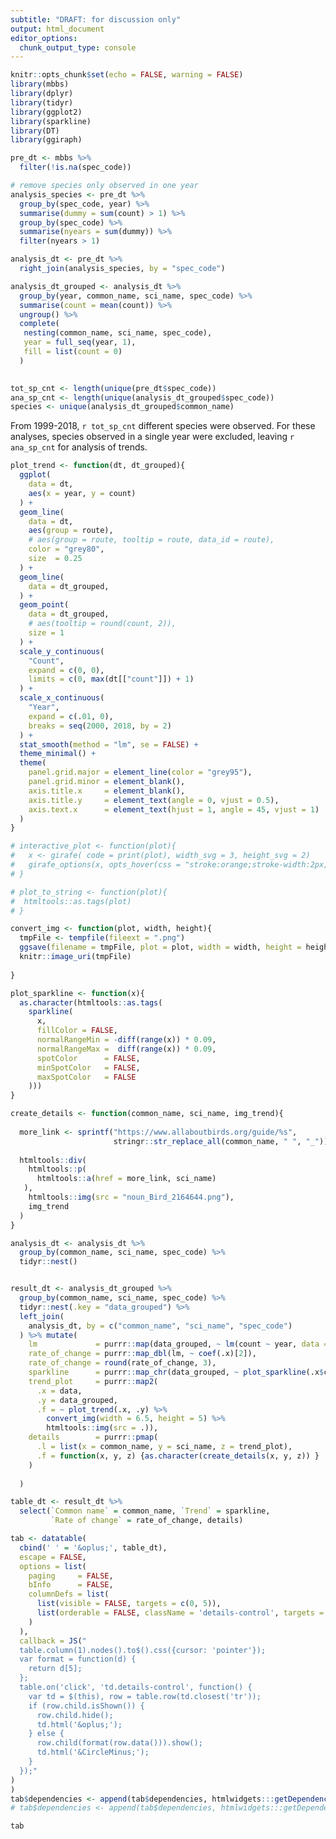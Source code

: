 ```yaml
---
subtitle: "DRAFT: for discussion only"
output: html_document
editor_options: 
  chunk_output_type: console
---
```


```r
knitr::opts_chunk$set(echo = FALSE, warning = FALSE)
library(mbbs)
library(dplyr)
library(tidyr)
library(ggplot2)
library(sparkline)
library(DT)
library(ggiraph)
```

```r
pre_dt <- mbbs %>% 
  filter(!is.na(spec_code)) 

# remove species only observed in one year
analysis_species <- pre_dt %>%
  group_by(spec_code, year) %>%
  summarise(dummy = sum(count) > 1) %>%
  group_by(spec_code) %>%
  summarise(nyears = sum(dummy)) %>%
  filter(nyears > 1)

analysis_dt <- pre_dt %>%
  right_join(analysis_species, by = "spec_code") 

analysis_dt_grouped <- analysis_dt %>%
  group_by(year, common_name, sci_name, spec_code) %>%
  summarise(count = mean(count)) %>%
  ungroup() %>%
  complete(
   nesting(common_name, sci_name, spec_code),
   year = full_seq(year, 1), 
   fill = list(count = 0)
  ) 
 

tot_sp_cnt <- length(unique(pre_dt$spec_code))
ana_sp_cnt <- length(unique(analysis_dt_grouped$spec_code))
species <- unique(analysis_dt_grouped$common_name)

```

From 1999-2018, `r tot_sp_cnt` different species were observed. For these analyses, species observed in a single year were excluded, leaving `r ana_sp_cnt` for analysis of trends.

```r
plot_trend <- function(dt, dt_grouped){
  ggplot(
    data = dt,
    aes(x = year, y = count)
  ) + 
  geom_line(
    data = dt,
    aes(group = route),
    # aes(group = route, tooltip = route, data_id = route), 
    color = "grey80",
    size  = 0.25
  ) +
  geom_line(
    data = dt_grouped,
  ) + 
  geom_point(
    data = dt_grouped,
    # aes(tooltip = round(count, 2)),
    size = 1
  ) + 
  scale_y_continuous(
    "Count",
    expand = c(0, 0),
    limits = c(0, max(dt[["count"]]) + 1)
  ) +
  scale_x_continuous(
    "Year",
    expand = c(.01, 0),
    breaks = seq(2000, 2018, by = 2)
  ) +
  stat_smooth(method = "lm", se = FALSE) +
  theme_minimal() +
  theme(
    panel.grid.major = element_line(color = "grey95"),
    panel.grid.minor = element_blank(),
    axis.title.x     = element_blank(),
    axis.title.y     = element_text(angle = 0, vjust = 0.5),
    axis.text.x      = element_text(hjust = 1, angle = 45, vjust = 1)
  )
}

# interactive_plot <- function(plot){
#   x <- girafe( code = print(plot), width_svg = 3, height_svg = 2)
#   girafe_options(x, opts_hover(css = "stroke:orange;stroke-width:2px;"))
# }

# plot_to_string <- function(plot){
#  htmltools::as.tags(plot)
# }

convert_img <- function(plot, width, height){
  tmpFile <- tempfile(fileext = ".png")
  ggsave(filename = tmpFile, plot = plot, width = width, height = height, dpi = 72)
  knitr::image_uri(tmpFile)
  
}

plot_sparkline <- function(x){
  as.character(htmltools::as.tags(
    sparkline(
      x,
      fillColor = FALSE,
      normalRangeMin = -diff(range(x)) * 0.09,
      normalRangeMax =  diff(range(x)) * 0.09,
      spotColor      = FALSE,
      minSpotColor   = FALSE,
      maxSpotColor   = FALSE
    )))
}

create_details <- function(common_name, sci_name, img_trend){
  
  more_link <- sprintf("https://www.allaboutbirds.org/guide/%s", 
                       stringr::str_replace_all(common_name, " ", "_"))
  
  htmltools::div(
    htmltools::p(
      htmltools::a(href = more_link, sci_name)
   ),
    htmltools::img(src = "noun_Bird_2164644.png"),
    img_trend
  )
}

```

```r
analysis_dt <- analysis_dt %>%
  group_by(common_name, sci_name, spec_code) %>%
  tidyr::nest()


result_dt <- analysis_dt_grouped %>%
  group_by(common_name, sci_name, spec_code) %>%
  tidyr::nest(.key = "data_grouped") %>% 
  left_join(
    analysis_dt, by = c("common_name", "sci_name", "spec_code")
  ) %>% mutate(
    lm             = purrr::map(data_grouped, ~ lm(count ~ year, data = .x)),
    rate_of_change = purrr::map_dbl(lm, ~ coef(.x)[2]),
    rate_of_change = round(rate_of_change, 3), 
    sparkline      = purrr::map_chr(data_grouped, ~ plot_sparkline(.x$count)),
    trend_plot     = purrr::map2(
      .x = data,
      .y = data_grouped,
      .f = ~ plot_trend(.x, .y) %>%
        convert_img(width = 6.5, height = 5) %>%
        htmltools::img(src = .)),
    details        = purrr::pmap(
      .l = list(x = common_name, y = sci_name, z = trend_plot),
      .f = function(x, y, z) {as.character(create_details(x, y, z)) }
    )
    
  )

table_dt <- result_dt %>%
  select(`Common name` = common_name, `Trend` = sparkline, 
         `Rate of change` = rate_of_change, details)
```

```r
tab <- datatable(
  cbind(' ' = '&oplus;', table_dt), 
  escape = FALSE,
  options = list(
    paging     = FALSE,
    bInfo      = FALSE,
    columnDefs = list(
      list(visible = FALSE, targets = c(0, 5)),
      list(orderable = FALSE, className = 'details-control', targets = c(1, 5))
    )
  ),
  callback = JS("
  table.column(1).nodes().to$().css({cursor: 'pointer'});
  var format = function(d) {
    return d[5];
  };
  table.on('click', 'td.details-control', function() {
    var td = $(this), row = table.row(td.closest('tr'));
    if (row.child.isShown()) {
      row.child.hide();
      td.html('&oplus;');
    } else {
      row.child(format(row.data())).show();
      td.html('&CircleMinus;');
    }
  });"
)
)
tab$dependencies <- append(tab$dependencies, htmlwidgets:::getDependency("sparkline"))
# tab$dependencies <- append(tab$dependencies, htmlwidgets:::getDependency("girafe", package = "ggiraph"))
```
```r
tab
```



